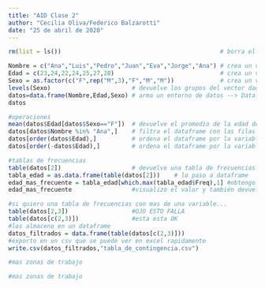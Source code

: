 ```yaml
---
title: "AID Clase 2"
author: "Cecilia Oliva/Federico Balzarotti"
date: "25 de abril de 2020"
---
```

```r
rm(list = ls())                                             # borra el enviroment

Nombre = c("Ana","Luis","Pedro","Juan","Eva","Jorge","Ana") # crea un vector con los nombres
Edad = c(23,24,22,24,25,27,28)                              # crea un vector con las edades correspondientes 
Sexo = as.factor(c("F",rep("M",3),"F","M","M"))             # crea un vector como factor con el sexo correspondiente
levels(Sexo)                       # devuelve los grupos del vector dado como factor
datos=data.frame(Nombre,Edad,Sexo) # arma un entorno de datos --> Dataframe
datos 
```

```r
#operaciones
mean(datos$Edad[datos$Sexo=="F"])  # devuelve el promedio de la edad de las mujeres
datos[datos$Nombre %in% "Ana",]    # filtra el dataframe con las filas de nombre Ana
datos[order(datos$Edad),]          # ordena el dataframe por la variable edad de menor a mayor
datos[order(-datos$Edad),]         # ordena el dataframe por la variable edad de mayor a menor
```

```r
#tablas de frecuencias
table(datos[2])                    # devuelve una tabla de frecuencias de la edad
tabla_edad = as.data.frame(table(datos[2]))    # lo paso a dataframe
edad_mas_frecuente = tabla_edad[which.max(tabla_edad$Freq),1] #obtengo la edad mas frecuente
edad_mas_frecuente                 #visualizo el valor y también devuelve los niveles asociados
```

```r
#si quiero una tabla de frecuencias con mas de una variable...
table(datos[2,3])                  #OJO ESTO FALLA
table(datos[c(2,3)])               #esta esta OK
#los almaceno en un dataframe
datos_filtrados = data.frame(table(datos[c(2,3)]))
#exporto en un csv que se puede ver en excel rapidamente
write.csv(datos_filtrados,"tabla_de_contingencia.csv")
```

```r
#mas zonas de trabajo
```

```r
#mas zonas de trabajo
```
